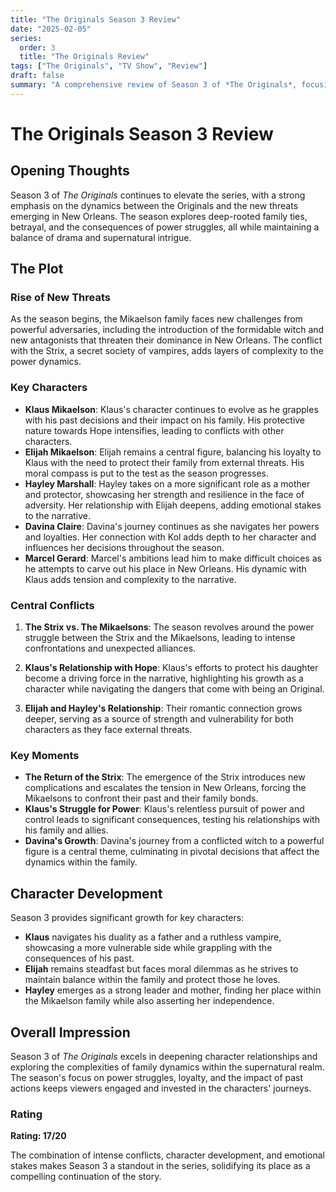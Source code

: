 ```yaml
---
title: "The Originals Season 3 Review"
date: "2025-02-05"
series:
  order: 3
  title: "The Originals Review"
tags: ["The Originals", "TV Show", "Review"]
draft: false
summary: "A comprehensive review of Season 3 of *The Originals*, focusing on the dynamics between the Originals and the threats they face, along with character developments and pivotal story arcs."
---
```


# The Originals Season 3 Review

## Opening Thoughts

Season 3 of _The Originals_ continues to elevate the series, with a strong emphasis on the dynamics between the Originals and the new threats emerging in New Orleans. The season explores deep-rooted family ties, betrayal, and the consequences of power struggles, all while maintaining a balance of drama and supernatural intrigue.

## The Plot

### Rise of New Threats

As the season begins, the Mikaelson family faces new challenges from powerful adversaries, including the introduction of the formidable witch and new antagonists that threaten their dominance in New Orleans. The conflict with the Strix, a secret society of vampires, adds layers of complexity to the power dynamics.

### Key Characters

- **Klaus Mikaelson**: Klaus's character continues to evolve as he grapples with his past decisions and their impact on his family. His protective nature towards Hope intensifies, leading to conflicts with other characters.
- **Elijah Mikaelson**: Elijah remains a central figure, balancing his loyalty to Klaus with the need to protect their family from external threats. His moral compass is put to the test as the season progresses.
- **Hayley Marshall**: Hayley takes on a more significant role as a mother and protector, showcasing her strength and resilience in the face of adversity. Her relationship with Elijah deepens, adding emotional stakes to the narrative.
- **Davina Claire**: Davina's journey continues as she navigates her powers and loyalties. Her connection with Kol adds depth to her character and influences her decisions throughout the season.
- **Marcel Gerard**: Marcel's ambitions lead him to make difficult choices as he attempts to carve out his place in New Orleans. His dynamic with Klaus adds tension and complexity to the narrative.

### Central Conflicts

1. **The Strix vs. The Mikaelsons**: The season revolves around the power struggle between the Strix and the Mikaelsons, leading to intense confrontations and unexpected alliances.

2. **Klaus's Relationship with Hope**: Klaus's efforts to protect his daughter become a driving force in the narrative, highlighting his growth as a character while navigating the dangers that come with being an Original.

3. **Elijah and Hayley's Relationship**: Their romantic connection grows deeper, serving as a source of strength and vulnerability for both characters as they face external threats.

### Key Moments

- **The Return of the Strix**: The emergence of the Strix introduces new complications and escalates the tension in New Orleans, forcing the Mikaelsons to confront their past and their family bonds.
- **Klaus's Struggle for Power**: Klaus's relentless pursuit of power and control leads to significant consequences, testing his relationships with his family and allies.
- **Davina's Growth**: Davina's journey from a conflicted witch to a powerful figure is a central theme, culminating in pivotal decisions that affect the dynamics within the family.

## Character Development

Season 3 provides significant growth for key characters:

- **Klaus** navigates his duality as a father and a ruthless vampire, showcasing a more vulnerable side while grappling with the consequences of his past.
- **Elijah** remains steadfast but faces moral dilemmas as he strives to maintain balance within the family and protect those he loves.
- **Hayley** emerges as a strong leader and mother, finding her place within the Mikaelson family while also asserting her independence.

## Overall Impression

Season 3 of _The Originals_ excels in deepening character relationships and exploring the complexities of family dynamics within the supernatural realm. The season's focus on power struggles, loyalty, and the impact of past actions keeps viewers engaged and invested in the characters' journeys.

### Rating

**Rating: 17/20**

The combination of intense conflicts, character development, and emotional stakes makes Season 3 a standout in the series, solidifying its place as a compelling continuation of the story.
